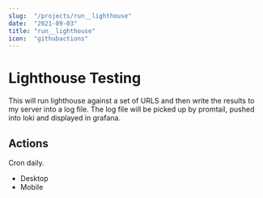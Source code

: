 ```yaml
---
slug:  "/projects/run__lighthouse"
date:  "2021-09-03"
title: "run__lighthouse"
icon:  "githubactions"
---
```


# Lighthouse Testing

This will run lighthouse against a set of URLS and then write the results to my server into a log file.
The log file will be picked up by promtail, pushed into loki and displayed in grafana.

## Actions
Cron daily.

- Desktop
- Mobile
